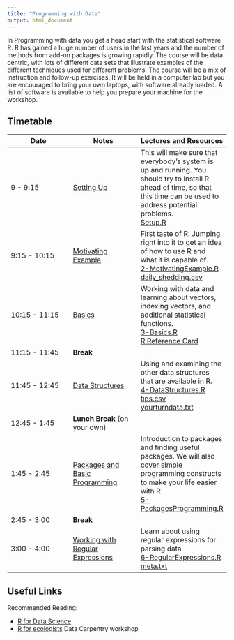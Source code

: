 ```yaml
---
title: "Programming with Data"
output: html_document
---
```



In Programming with data you get a head start with the statistical software R. R has gained a huge number of users in the last years and the number of methods from add-on packages is growing rapidly. The course will be data centric, with lots of different data sets that illustrate examples of the different techniques used for different problems.
The course will be a mix of instruction and follow-up exercises. It will be held in a computer lab but you are encouraged to bring your own laptops, with software already loaded. A list of software is available to help you prepare your machine for the workshop. 

## Timetable

Date | Notes | Lectures and Resources
---- | ---- | ----
9 - 9:15 | [Setting Up](knitr/1-Setup.html) | This will make sure that everybody's system is up and running. You should try to install R ahead of time, so that this time can be used to address potential problems. <br/> [Setup.R](code/1-Setup.R)
9:15 - 10:15 | [Motivating Example](knitr/2-MotivatingExample.html) | First taste of R: Jumping right into it to get an idea of how to use R and what it is capable of. <br/> [2-MotivatingExample.R](code/2-MotivatingExample.R)<br/> [daily_shedding.csv](data/daily_shedding.csv)
10:15 - 11:15 | [Basics](knitr/3-Basics.html) |  	Working with data and learning about vectors, indexing vectors, and additional statistical functions. <br/>[3-Basics.R](code/3-Basics.R)<br/>[R Reference Card](https://cran.r-project.org/doc/contrib/Short-refcard.pdf)
11:15 - 11:45 | **Break** | 
11:45 - 12:45 | [Data Structures](knitr/4-DataStructures.html) |  	Using and examining the other data structures that are available in R. <br/>[4-DataStructures.R](code/4-DataStructures.R) <br/> [tips.csv](data/tips.csv)<br/>[yourturndata.txt](data/yourturndata.txt)
12:45 - 1:45 | **Lunch Break** (on your own) | 
1:45 - 2:45 | [Packages and Basic Programming](knitr/5-PackagesProgramming.html) | Introduction to packages and finding useful packages. We will also cover simple programming constructs to make your life easier with R. <br/>[5-PackagesProgramming.R](code/5-PackagesProgramming.R)
2:45 - 3:00 | **Break** | 
3:00 - 4:00 | [Working with Regular Expressions](knitr/6-RegularExpressions.html) | Learn about using regular expressions for parsing data <br/>[6-RegularExpressions.R](code/6-RegularExpressions.R)<br/>[meta.txt](data/meta.txt)

## Useful Links
Recommended Reading:

- [R for Data Science](https://r4ds.had.co.nz/) 
- [R for ecologists](https://datacarpentry.org/R-ecology-lesson/) Data Carpentry workshop 